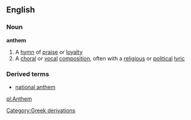 ==English==
===Noun===
'''anthem'''
#A [[hymn]] of [[praise]] or [[loyalty]]
#A [[choral]] or [[vocal]] [[composition]], often with a [[religious]] or [[political]] [[lyric]]
===Derived terms===
*[[national anthem]]
[[Category:Greek derivations]]

[[pl:Anthem]]